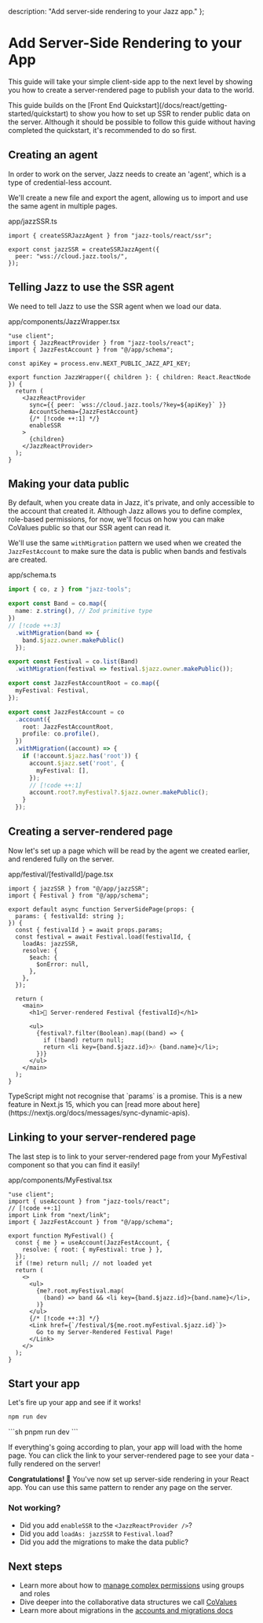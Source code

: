
  description: "Add server-side rendering to your Jazz app."
};

# Add Server-Side Rendering to your App

This guide will take your simple client-side app to the next level by showing you how to create a server-rendered page to publish your data to the world.

<Alert variant="info" className="mt-4 flex gap-2 items-center">
  This guide builds on the [Front End Quickstart](/docs/react/getting-started/quickstart) to show you how to set up SSR to render public data on the server. Although it should be possible to follow this guide without having completed the quickstart, it's recommended to do so first.
</Alert>

## Creating an agent
In order to work on the server, Jazz needs to create an 'agent', which is a type of credential-less account.

We'll create a new file and export the agent, allowing us to import and use the same agent in multiple pages.

<FileName>app/jazzSSR.ts</FileName>
<CodeGroup className="mt-4 [&_span]:[tab-size:2]" preferWrap>
```tsx
import { createSSRJazzAgent } from "jazz-tools/react/ssr";

export const jazzSSR = createSSRJazzAgent({
  peer: "wss://cloud.jazz.tools/",
});
```
</CodeGroup>

## Telling Jazz to use the SSR agent

We need to tell Jazz to use the SSR agent when we load our data.

<FileName>app/components/JazzWrapper.tsx</FileName>
<CodeGroup className="mt-4 [&_span]:[tab-size:2]" preferWrap>
```tsx
"use client";
import { JazzReactProvider } from "jazz-tools/react";
import { JazzFestAccount } from "@/app/schema";

const apiKey = process.env.NEXT_PUBLIC_JAZZ_API_KEY;

export function JazzWrapper({ children }: { children: React.ReactNode }) {
  return (
    <JazzReactProvider
      sync={{ peer: `wss://cloud.jazz.tools/?key=${apiKey}` }}
      AccountSchema={JazzFestAccount}
      {/* [!code ++:1] */}
      enableSSR
    >
      {children}
    </JazzReactProvider>
  );
}
```
</CodeGroup>

## Making your data public

By default, when you create data in Jazz, it's private, and only accessible to the account that created it. Although Jazz allows you to define complex, role-based permissions, for now, we'll focus on how you can make CoValues public so that our SSR agent can read it.

We'll use the same `withMigration` pattern we used when we created the `JazzFestAccount` to make sure the data is public when bands and festivals are created.

<FileName>app/schema.ts</FileName>
<CodeGroup className="[&_span]:[tab-size:2]" preferWrap>
```ts
import { co, z } from "jazz-tools";

export const Band = co.map({
  name: z.string(), // Zod primitive type
})
// [!code ++:3]
  .withMigration(band => {
    band.$jazz.owner.makePublic()
  });

export const Festival = co.list(Band)
  .withMigration(festival => festival.$jazz.owner.makePublic());

export const JazzFestAccountRoot = co.map({
  myFestival: Festival,
});

export const JazzFestAccount = co
  .account({
    root: JazzFestAccountRoot,
    profile: co.profile(),
  })
  .withMigration((account) => {
    if (!account.$jazz.has('root')) {
      account.$jazz.set('root', {
        myFestival: [],
      });
      // [!code ++:1]
      account.root?.myFestival?.$jazz.owner.makePublic();
    }
  });
```
</CodeGroup>

## Creating a server-rendered page

Now let's set up a page which will be read by the agent we created earlier, and rendered fully on the server.

<FileName>app/festival/[festivalId]/page.tsx</FileName>
<CodeGroup className="mt-4 [&_span]:[tab-size:2]" preferWrap>
```tsx
import { jazzSSR } from "@/app/jazzSSR";
import { Festival } from "@/app/schema";

export default async function ServerSidePage(props: {
  params: { festivalId: string };
}) {
  const { festivalId } = await props.params;
  const festival = await Festival.load(festivalId, {
    loadAs: jazzSSR,
    resolve: {
      $each: {
        $onError: null,
      },
    },
  });
  
  return (
    <main>
      <h1>🎪 Server-rendered Festival {festivalId}</h1>

      <ul>
        {festival?.filter(Boolean).map((band) => {
          if (!band) return null;
          return <li key={band.$jazz.id}>🎶 {band.name}</li>;
        })}
      </ul>
    </main>
  );
}
```
</CodeGroup>

<Alert variant="info" className="mt-4">
  TypeScript might not recognise that `params` is a promise. This is a new feature in Next.js 15, which you can [read more about here](https://nextjs.org/docs/messages/sync-dynamic-apis).
</Alert>

## Linking to your server-rendered page

The last step is to link to your server-rendered page from your MyFestival component so that you can find it easily!

<FileName>app/components/MyFestival.tsx</FileName>
<CodeGroup className="[&_span]:[tab-size:2]" preferWrap>
```tsx
"use client";
import { useAccount } from "jazz-tools/react";
// [!code ++:1]
import Link from "next/link";
import { JazzFestAccount } from "@/app/schema";

export function MyFestival() {
  const { me } = useAccount(JazzFestAccount, {
    resolve: { root: { myFestival: true } },
  });
  if (!me) return null; // not loaded yet
  return (
    <>
      <ul>
        {me?.root.myFestival.map(
          (band) => band && <li key={band.$jazz.id}>{band.name}</li>,
        )}
      </ul>
      {/* [!code ++:3] */}
      <Link href={`/festival/${me.root.myFestival.$jazz.id}`}>
        Go to my Server-Rendered Festival Page!
      </Link>
    </>
  );
}
```
</CodeGroup>

## Start your app
Let's fire up your app and see if it works!
<TabbedCodeGroup default="pnpm" savedPreferenceKey="package-manager">
<TabbedCodeGroupItem label="npm">
```sh
npm run dev
```
</TabbedCodeGroupItem>
<TabbedCodeGroupItem label="pnpm">
```sh
pnpm run dev
```
</TabbedCodeGroupItem>
</TabbedCodeGroup>

If everything's going according to plan, your app will load with the home page. You can click the link to your server-rendered page to see your data - fully rendered on the server!

**Congratulations! 🎉** You've now set up server-side rendering in your React app. You can use this same pattern to render any page on the server. 

### Not working?
- Did you add `enableSSR` to the `<JazzReactProvider />`?
- Did you add `loadAs: jazzSSR` to `Festival.load`?
- Did you add the migrations to make the data public?

<StuckCTA />

## Next steps
- Learn more about how to [manage complex permissions](/docs/groups/intro) using groups and roles
- Dive deeper into the collaborative data structures we call [CoValues](/docs/schemas/covalues)
- Learn more about migrations in the [accounts and migrations docs](/docs/schemas/accounts-and-migrations)